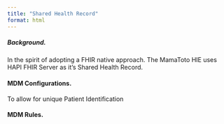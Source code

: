 ```yaml
---
title: "Shared Health Record"
format: html
---
```



##### Background.
In the spirit of adopting a FHIR native approach. The MamaToto HIE uses HAPI FHIR Server as it's Shared Health Record.


#### MDM Configurations.
To allow for unique Patient Identification 


#### MDM Rules.
